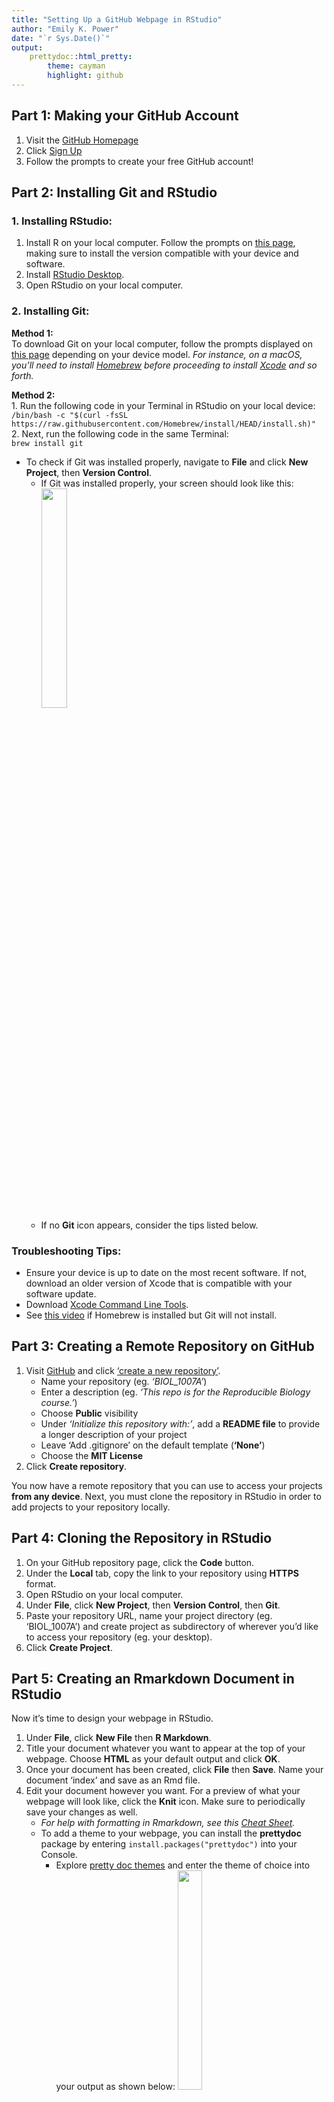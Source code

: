 ```yaml
---
title: "Setting Up a GitHub Webpage in RStudio"
author: "Emily K. Power"
date: "`r Sys.Date()`"
output: 
    prettydoc::html_pretty:
        theme: cayman
        highlight: github
---
```


## Part 1: Making your GitHub Account  
1. Visit the [GitHub Homepage](https://github.com)  
2. Click [Sign Up](https://github.com/signup?ref_cta=Sign+up&ref_loc=header+logged+out&ref_page=%2F&source=header-home)
3. Follow the prompts to create your free GitHub account!  

## Part 2: Installing Git and RStudio  
  
### 1. Installing RStudio:  
1. Install R on your local computer. Follow the prompts on [this page](https://cran.rstudio.com/), making sure to install the version compatible with your device and software.  
2. Install [RStudio Desktop](https://support--rstudio-com.netlify.app/products/rstudio/download/). 
3. Open RStudio on your local computer.  

### 2. Installing Git:  
**Method 1:**  
To download Git on your local computer, follow the prompts displayed on [this page](https://git-scm.com/downloads) depending on your device model. *For instance, on a macOS, you'll need to install [Homebrew](https://brew.sh/) before proceeding to install [Xcode](https://developer.apple.com/xcode/) and so forth.*

**Method 2:**  
1. Run the following code in your Terminal in RStudio on your local device:  
    `/bin/bash -c "$(curl -fsSL https://raw.githubusercontent.com/Homebrew/install/HEAD/install.sh)"`  
2. Next, run the following code in the same Terminal:  
    `brew install git`  
    

* To check if Git was installed properly, navigate to **File** and click **New Project**, then **Version Control**.   
    * If Git was installed properly, your screen should look like this:   ![](Images/Screen Shot 2023-01-16 at 2.13.28 PM.png){width=30%}  
    * If no **Git** icon appears, consider the tips listed below.  
  
### Troubleshooting Tips:
  * Ensure your device is up to date on the most recent software. If not, download an older version of Xcode that is compatible with your software update.
  * Download [Xcode Command Line Tools](https://idmsa.apple.com/IDMSWebAuth/signin.html?path=%2Fdownload%2Fall%2F&appIdKey=891bd3417a7776362562d2197f89480a8547b108fd934911bcbea0110d07f757&rv=0).
  * See [this video](https://www.youtube.com/watch?v=SOjSNB7F2m4) if Homebrew is installed but Git will not install.  

## Part 3: Creating a Remote Repository on GitHub  
1. Visit [GitHub](https://github.com/) and click ['create a new repository'](https://github.com/new). 
   * Name your repository (eg. *'BIOL_1007A'*)
   * Enter a description (eg. *'This repo is for the Reproducible Biology course.'*)
   * Choose **Public** visibility
   * Under *'Initialize this repository with:'*, add a **README file** to provide a longer description of your project
   * Leave 'Add .gitignore' on the default template (**'None'**)
   * Choose the **MIT License**
2. Click **Create repository**.  

You now have a remote repository that you can use to access your projects **from any device**. Next, you must clone the repository in RStudio in order to add projects to your repository locally.

## Part 4: Cloning the Repository in RStudio  
1. On your GitHub repository page, click the **Code** button.
2. Under the **Local** tab, copy the link to your repository using **HTTPS** format.
3. Open RStudio on your local computer.
4. Under **File**, click **New Project**, then **Version Control**, then **Git**. 
5. Paste your repository URL, name your project directory (eg. 'BIOL_1007A') and create project as subdirectory of wherever you'd like to access your repository (eg. your desktop).
6. Click **Create Project**.  

## Part 5: Creating an Rmarkdown Document in RStudio  
Now it's time to design your webpage in RStudio.  

1. Under **File**, click **New File** then **R Markdown**. 
2. Title your document whatever you want to appear at the top of your webpage. Choose **HTML** as your default output and click **OK**.
3. Once your document has been created, click **File** then **Save**. Name your document 'index' and save as an Rmd file.  
4. Edit your document however you want. For a preview of what your webpage will look like, click the **Knit** icon. Make sure to periodically save your changes as well. 
    * *For help with formatting in Rmarkdown, see this [Cheat Sheet](https://www.rstudio.com/wp-content/uploads/2015/02/rmarkdown-cheatsheet.pdf).*
    * To add a theme to your webpage, you can install the **prettydoc** package by entering `install.packages("prettydoc")` into your Console.
      * Explore [pretty doc themes](https://prettydoc.statr.me/themes.html) and enter the theme of choice into your output as shown below: ![](Images/Screen Shot 2023-01-16 at 12.16.06 PM.png){width=30%}

## Part 6: Committing and Pushing Changes from RStudio to GitHub  
Once you've finished crafting your webpage, you can commit your changes and push them to GitHub.  

1. In your **Terminal**, enter `git status` to display the change you made.  
2. Next, enter `git add -A` in your **Terminal** to add all the current directory files for next commit.
3. Next, enter `git commit -am` in your **Terminal** to commit changes to your local repository.  
4. If all previous actions were successful, enter `git push` into your **Terminal** to push your project to your remote repository on GitHub.

## Part 7: Publishing your Webpage  
1. On GitHub, navigate to your repository page and click **Settings** then **Pages** under the 'Code and automation' section of the sidebar. 
2. Under 'Build and deployment', navigate to **Branch** and select the **main** branch as a publishing source and click **Save**. 
3. Your webpage should now be active. To access it, enter the URL https://**[your_GitHub_username]**.github.io/**[your_repository_name]**/
    * eg. https://ekpower.github.io/BIOL_1007A/
    * *Note: It may take a few minutes to activate your webpage*